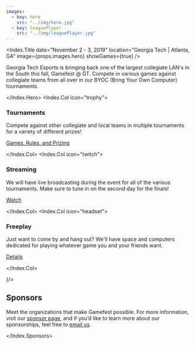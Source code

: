 ---
images:
  - key: hero
    src: "../img/hero.jpg"
  - key: leaguePlayer
    src: "../img/leaguePlayer.jpg"
---


<Index.Title
  date="November 2 - 3, 2019"
  location="Georgia Tech&nbsp;| Atlanta, GA"
  image={props.images.hero}
  showGames={true}
/>
<div className="bg-dark" style={{ height: "85px" }} />
<Index.Hero>

Georgia Tech Esports is bringing back one of the largest collegiate LAN's in the
South this fall, Gamefest @ GT. Compete in various games against collegiate teams
from all over in our BYOC (Bring Your Own Computer) tournaments.

</Index.Hero>
<Container className="bg-dark py-5" as="section" row>
<Index.Col icon="trophy">

### Tournaments

Compete against other collegiate and local teams in multiple tournaments for a
variety of different prizes!

[Games, Rules, and Prizing](/games)

</Index.Col>
<Index.Col icon="twitch">

### Streaming

We will have live broadcasting during the event for all of the various tournaments.
Make sure to tune in on the second day for the finals!

[Watch](/watch)

</Index.Col>
<Index.Col icon="headset">

### Freeplay

Just want to come by and hang out? We'll have space and computers dedicated for
playing whatever game you and your friends want.

[Details](/games#freeplay)

</Index.Col>
</Container>
<Parallax image={props.images.leaguePlayer} height={400} overlay="rgba(0,0,0,0.5)" />
<section>
<Container className="bg-hex text-center py-5">
  <div className="mb-2 mt-3" children={
    <Icon name="hand-holding-heart" size="3x" noAutoWidth  />
  }/>

# Sponsors

</Container>
<Container className="bg-light py-5">
<Index.Sponsors showSponsors={true}>

Meet the organizations that make Gamefest possible. For more information, visit
our [sponsor page](/sponsors), and if you’d like to learn more about our sponsorships,
feel free to [email us](mailto:mail@gamefest.gg).

</Index.Sponsors>
</Container>
</section>
